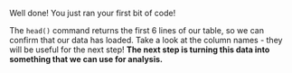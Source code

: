 Well done! You just ran your first bit of code!

The `head()` command returns the first 6 lines of our table, so we can confirm that our data has loaded.
Take a look at the column names - they will be useful for the next step!
**The next step is turning this data into something that we can use for analysis.**